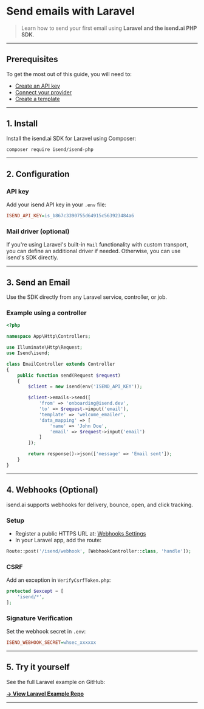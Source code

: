 
# Send emails with Laravel

> Learn how to send your first email using **Laravel and the isend.ai PHP SDK**.

---

## Prerequisites

To get the most out of this guide, you will need to:

- [Create an API key](https://isend.ai/dashboard/settings/api-keys)
- [Connect your provider](https://isend.ai/dashboard/settings/connectors)
- [Create a template](https://isend.ai/dashboard/templates)

---

## 1. Install

Install the isend.ai SDK for Laravel using Composer:

```bash
composer require isend/isend-php
```

---

## 2. Configuration

### API key

Add your isend API key in your `.env` file:

```ini
ISEND_API_KEY=is_b867c3390755d64915c563923484a6
```

### Mail driver (optional)

If you're using Laravel's built-in `Mail` functionality with custom transport, you can define an additional driver if needed. Otherwise, you can use isend's SDK directly.

---

## 3. Send an Email

Use the SDK directly from any Laravel service, controller, or job.

### Example using a controller

```php
<?php

namespace App\Http\Controllers;

use Illuminate\Http\Request;
use Isend\isend;

class EmailController extends Controller
{
    public function send(Request $request)
    {
        $client = new isend(env('ISEND_API_KEY'));

        $client->emails->send([
            'from' => 'onboarding@isend.dev',
            'to' => $request->input('email'),
            'template' => 'welcome_emailer',
            'data_mapping' => [
                'name' => 'John Doe',
                'email' => $request->input('email')
            ]
        ]);

        return response()->json(['message' => 'Email sent']);
    }
}
```

---

## 4. Webhooks (Optional)

isend.ai supports webhooks for delivery, bounce, open, and click tracking.

### Setup

- Register a public HTTPS URL at: [Webhooks Settings](https://isend.ai/dashboard/webhooks)
- In your Laravel app, add the route:

```php
Route::post('/isend/webhook', [WebhookController::class, 'handle']);
```

### CSRF

Add an exception in `VerifyCsrfToken.php`:

```php
protected $except = [
    'isend/*',
];
```

### Signature Verification

Set the webhook secret in `.env`:

```ini
ISEND_WEBHOOK_SECRET=whsec_xxxxxx
```

---

## 5. Try it yourself

See the full Laravel example on GitHub:

[**→ View Laravel Example Repo**](https://github.com/isendhq/isend-laravel-example)

---
